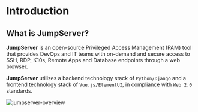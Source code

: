 # Introduction

## What is JumpServer? 
 
**JumpServer** is an open-source Privileged Access Management (PAM) tool that provides DevOps and IT teams with on-demand and secure access to SSH, RDP, K10s, Remote Apps and Database endpoints through a web browser.


**JumpServer** utilizes a backend technology stack of `Python/Django` and a frontend technology stack of `Vue.js/ElementUI`, in compliance with `Web 2.0` standards.

![jumpserver-overview](/public/images/jumpserver-overview.png)
